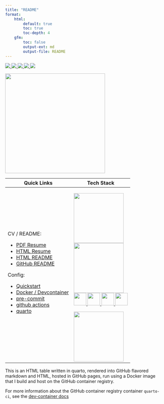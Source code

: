 ---
title: "README"
format:
    html:
        default: true
        toc: true
        toc-depth: 4
    gfm:
        toc: false
        output-ext: md
        output-file: README
---

<a href="https://github.com/pre-commit/pre-commit" target="_blank" rel="noreferrer"> <img src="https://img.shields.io/badge/pre--commit-enabled-brightgreen?logo=pre-commit"/> </a> <a href="https://github.com/cameronrutherford/cameronrutherford/actions/workflows/pre-commit.yml" rel="noreferrer"> <img src="https://github.com/cameronrutherford/cameronrutherford/actions/workflows/pre-commit.yml/badge.svg?event=pull_request"/> </a> <a href="https://github.com/cameronrutherford/cameronrutherford/actions/workflows/publish.yml"> <img src="https://github.com/cameronrutherford/cameronrutherford/actions/workflows/publish.yml/badge.svg"/> </a> <a href="https://github.com/cameronrutherford/cameronrutherford/actions/workflows/dev-container-publish.yml"> <img src="https://github.com/cameronrutherford/cameronrutherford/actions/workflows/dev-container-publish.yml/badge.svg"/> </a> <a href="https://github.com/cameronrutherford/cameronrutherford/actions/workflows/quarto-render-build.yml"> <img src="https://github.com/cameronrutherford/cameronrutherford/actions/workflows/quarto-render-build.yml/badge.svg?event=pull_request"/> </a>
```{=html}

<a href="https://cameronrutherford.github.io/cameronrutherford/index.html" target="_blank" rel="noreferrer"> <img src="./config/qr-code.svg" width="320"/> </a>

<table>
  <thead>
    <tr>
      <th>Quick Links</th>
      <th>Tech Stack</th>
    </tr>
  </thead>
  <tbody>
    <tr>
      <td>
        CV / README:
        <ul>
          <li><a href="https://cameronrutherford.github.io/cameronrutherford/resume/resume.pdf">PDF Resume</a></li>
          <li><a href="https://cameronrutherford.github.io/cameronrutherford/resume/resume.html">HTML Resume</a></li>
          <li><a href="https://cameronrutherford.github.io/cameronrutherford/index.html">HTML README</a></li>
          <li><a href="https://github.com/cameronrutherford/cameronrutherford">GitHub README</a></li>
        </ul>
        Config:
        <ul>
          <li><a href="https://cameronrutherford.github.io/cameronrutherford/config/quickstart.html">Quickstart</a></li>
          <li><a href="https://cameronrutherford.github.io/cameronrutherford/config/devcontainer.html">Docker / Devcontainer</a></li>
          <li> <a href="https://cameronrutherford.github.io/cameronrutherford/config/pre-commit.html">pre-commit</a></li>
          <li> <a href="https://cameronrutherford.github.io/cameronrutherford/config/github-actions.html">github actions</a></li>
          <li> <a href="https://cameronrutherford.github.io/cameronrutherford/config/quarto.html">quarto</a></li>
        </ul>
      </td>
      <td>
        <p> <a style="float: left;" href="https://quarto.org/" target="_blank" rel="noreferrer"> <img src="https://quarto.org/quarto.png" width="160"/> </a>
        <p> <a style="float: left;" href="https://www.freepnglogos.com/images/javascript-39398.html" target="_blank" rel="noreferrer"> <img src="https://www.freepnglogos.com/uploads/javascript-png/fix-html-css-javascript-for-website-logo-6.png" width="160"/> </a>
        <p> <a href="https://www.json.org/json-en.html" target="_blank" rel="noreferrer"> <img src="https://www.vectorlogo.zone/logos/json/json-icon.svg" width="40"/> </a>
        <a href="https://www.docker.com/" target="_blank" rel="noreferrer"> <img src="https://www.vectorlogo.zone/logos/docker/docker-tile.svg" width="40"/> </a>
        <a href="https://www.lua.org/" target="_blank" rel="noreferrer"> <img src="https://www.vectorlogo.zone/logos/lua/lua-official.svg" height="40"/> </a>
        <a href="https://github.com/" target="_blank" rel="noreferrer"> <img src="https://www.vectorlogo.zone/logos/github/github-icon.svg" width="40"/> </a>
        <p> <a style="float: left;" href="https://www.latex-project.org/" target="_blank" rel="noreferrer"> <img src="https://upload.wikimedia.org/wikipedia/commons/4/45/LaTeX_project_logo_bird.svg" width="160"/> </a>
      </td>
    </tr>
  </tbody>
</table>
```

This is an HTML table written in quarto, rendered into GitHub flavored markdown and HTML, hosted in GitHub pages, run using a Docker image that I build and host on the GitHub container registry.

For more information about the GitHub container registry container `quarto-ci`, see the [dev-container docs](./config/devcontainer.qmd)
